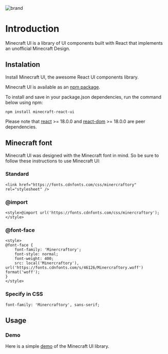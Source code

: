 <!-- MyComponent.stories.mdx -->


<Meta title="introduction" />

<img src="/images/brand.png" alt="brand" />

# Introduction

Minecraft UI is a library of UI components built with React that implements an unofficial Minecraft Design.

## Instalation

Install Minecraft UI, the awesome React UI components library.

Minecraft UI is available as an [npm package](https://www.npmjs.com/package/minecraft-react-ui).

To install and save in your package.json dependencies, run the command below using npm:

```
npm install minecraft-react-ui
```

Please note that [react](https://www.npmjs.com/package/react) >= 18.0.0 and [react-dom](https://www.npmjs.com/package/react-dom) >= 18.0.0 are peer dependencies.

## Minecraft font

Minecraft UI was designed with the Minecraft font in mind. So be sure to follow these instructions to use Minecraft UI:

### Standard

```
<link href="https://fonts.cdnfonts.com/css/minercraftory" rel="stylesheet" />
```

### @import

```
<style>@import url('https://fonts.cdnfonts.com/css/minercraftory');</style>
```

### @font-face

```
<style>
@font-face {
    font-family: 'Minercraftory';
    font-style: normal;
    font-weight: 400;
    src: local('Minercraftory'), url('https://fonts.cdnfonts.com/s/46126/Minercraftory.woff') format('woff');
}
</style>
```

### Specify in CSS

```
font-family: 'Minercraftory', sans-serif;
```

## Usage

### Demo

Here is a simple <a href="https://codesandbox.io/s/jovial-maxwell-g3oo21?file=/src/styles.css" target="_blank">demo</a> of the Minecraft UI library.
